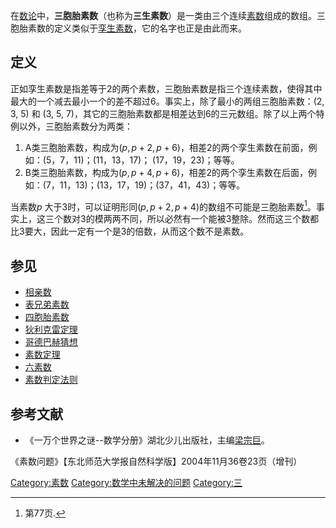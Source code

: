 {{noteTA|T=zh:三胞胎素数;zh-cn:三胞胎素数;zh-tw:三胞胎質數;zh-hk:三胞胎質數;|1=zh:素数;zh-cn:素数;zh-tw:質數;zh-hk:質數;}}
在[[数论|数论]]中，'''三胞胎素数'''（也称为'''三生素数'''）是一类由三个连续[[素数|素数]]组成的数组。三胞胎素数的定义类似于[[孪生素数|孪生素数]]，它的名字也正是由此而来。

== 定义 ==

正如孪生素数是指差等于2的两个素数，三胞胎素数是指三个连续素数，使得其中最大的一个减去最小一个的差不超过6。事实上，除了最小的两组三胞胎素数：(2, 3, 5) 和 (3, 5, 7)，其它的三胞胎素数都是相差达到6的三元数组。除了以上两个特例以外，三胞胎素数分为两类：

# A类三胞胎素数，构成为<math>(p, p+2, p+6)</math>，相差2的两个孪生素数在前面，例如：(5，7，11)；(11，13，17)； (17，19，23)；等等。
# B类三胞胎素数，构成为<math>(p, p+4, p+6)</math>，相差2的两个孪生素数在后面，例如：(7，11，13)；(13，17，19)；(37，41，43)；等等。    

当素数''p'' 大于3时，可以证明形同<math>(p, p+2, p+4)</math>的数组不可能是三胞胎素数<ref>{{cite book | title = ''Prime numbers: a computational perspective''| author =Richard E. Crandall, Carl Pomerance | publisher = Springer, 第二版| year =2005 | isbn =978-0387252827 }}第77页.</ref>。事实上，这三个数对3的模两两不同，所以必然有一个能被3整除。然而这三个数都比3要大，因此一定有一个是3的倍数，从而这个数不是素数。


== 参见 ==
*[[相亲数|相亲数]]
*[[表兄弟素数|表兄弟素数]]
*[[四胞胎素数|四胞胎素数]]
*[[狄利克雷定理|狄利克雷定理]]
*[[哥德巴赫猜想|哥德巴赫猜想]]
*[[素数定理|素数定理]]
*[[六素数|六素数]]
*[[素数判定法则|素数判定法则]]

==参考文献==
<references/>
*《一万个世界之谜--数学分册》湖北少儿出版社，主编[[梁宗巨|梁宗巨]]。
《素数问题》【东北师范大学报自然科学版】2004年11月36卷23页（增刊）
[[Category:素数|Category:素数]]
[[Category:数学中未解决的问题|Category:数学中未解决的问题]]
[[Category:三|Category:三]]